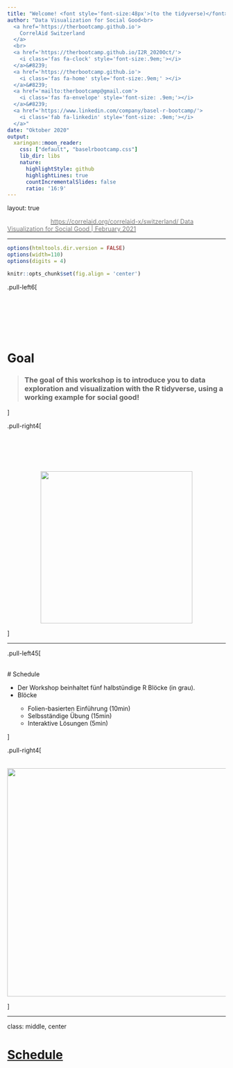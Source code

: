 ```yaml
---
title: "Welcome! <font style='font-size:48px'>(to the tidyverse)</font>"
author: "Data Visualization for Social Good<br>
  <a href='https://therbootcamp.github.io'>
    CorrelAid Switzerland
  </a>
  <br>
  <a href='https://therbootcamp.github.io/I2R_2020Oct/'>
    <i class='fas fa-clock' style='font-size:.9em;'></i>
  </a>&#8239; 
  <a href='https://therbootcamp.github.io'>
    <i class='fas fa-home' style='font-size:.9em;' ></i>
  </a>&#8239;
  <a href='mailto:therbootcamp@gmail.com'>
    <i class='fas fa-envelope' style='font-size: .9em;'></i>
  </a>&#8239;
  <a href='https://www.linkedin.com/company/basel-r-bootcamp/'>
    <i class='fab fa-linkedin' style='font-size: .9em;'></i>
  </a>"
date: "Oktober 2020"
output:
  xaringan::moon_reader:
    css: ["default", "baselrbootcamp.css"]
    lib_dir: libs
    nature:
      highlightStyle: github
      highlightLines: true
      countIncrementalSlides: false
      ratio: '16:9'
---
```


layout: true

<div class="my-footer">
  <span style="text-align:center">
    <span> 
      <img src="https://raw.githubusercontent.com/therbootcamp/therbootcamp.github.io/master/_sessions/_image/by-sa.png" height=14 style="vertical-align: middle"/>
    </span>
    <a href="https://therbootcamp.github.io/">
      <span style="padding-left:82px"> 
        <font color="#7E7E7E">
          https://correlaid.org/correlaid-x/switzerland/
        </font>
      </span>
    </a>
    <a href="https://correlaid.org/correlaid-x/switzerland/">
      <font color="#7E7E7E">
      Data Visualization for Social Good | February 2021
      </font>
    </a>
    </span>
  </div> 

---


```r
options(htmltools.dir.version = FALSE)
options(width=110)
options(digits = 4)

knitr::opts_chunk$set(fig.align = 'center')
```

<!---

.pull-left45[
<br><br><br><br><br>
# Materialien

Klicke auf <high>"....running..."</high> auf unserer Website!

<font style="font-size:28px"><a href="www.therbootcamp.com"><b>www.therbootcamp.com</b></a></font>

]

.pull-right5[

<br><br>
<iframe src="https://therbootcamp.github.io" width="500" height="500"></iframe>

]

--->

.pull-left6[

<br><br><br><br><br>


# Goal


>### The goal of this workshop is to introduce you to data exploration and visualization with the R tidyverse, using a working example for social good!

]

.pull-right4[

<br><br><br><br>
<p align="center"><img src="https://raw.githubusercontent.com/therbootcamp/therbootcamp.github.io/master/_sessions/_image/target.png" height="350"></p>

]

---

.pull-left45[

<br>
# Schedule 

<ul>
  <li class="m1"><span>Der Workshop beinhaltet fünf <high>halbstündige R Blöcke</high> (in grau).</span></li>
  <li class="m2"><span>Blöcke</span></li>
  <ul class="level">
    <li><span>Folien-basierten <high>Einführung (10min)</high></span></li> 
    <li><span>Selbsständige <high>Übung (15min)</high></span></li> 
    <li><span>Interaktive <high>Lösungen (5min)</high></span></li> 
  </ul>
</ul>

]

.pull-right4[
<br><br>
<img src="image/schedule.png" height="525" align="center" style="padding-top:16px">

]


---

class: middle, center

<h1><a href=https://therbootcamp.github.io/I2R_2020Aug/index.html>Schedule</a></h1>


